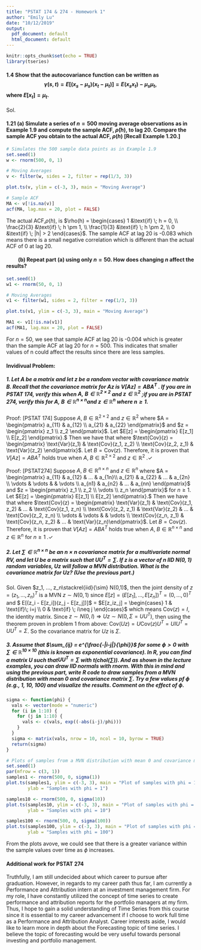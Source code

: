 ```yaml
---
title: "PSTAT 174 & 274 - Homework 1"
author: "Emily Lu"
date: "10/12/2019"
output:
  pdf_document: default
  html_document: default
---
```


```r
knitr::opts_chunk$set(echo = TRUE)
library(tseries)
```

#### 1.4 Show that the autocovariance function can be written as $$\gamma(s, t) = E[(x_s - \mu_s)(x_t - \mu_t)] = E(x_sx_t) - \mu_s\mu_t,$$ where $E[x_t] = \mu_t.$

Sol. \begin{eqnarray} \gamma (s, t) &=& cov(x_s, x_t) \\ &=& E[(x_s - \mu_s)(x_t - \mu_t)] \\ &=& E[x_s x_t -x_s \mu_t - x_t \mu_s + \mu_s \mu_t] \\ &=& E[x_sx_t] - \mu_tE[x_s] - \mu_sE[x_t] + \mu_s \mu_t \\ &=& E[x_sx_t] - \mu_s\mu_t - \mu_s\mu_t + \mu_s\mu_t \\ &=& E[x_sx_t] - \mu_s\mu_t \; \checkmark \end{eqnarray}


#### 1.21 (a) Simulate a series of $n = 500$ moving average observations as in Example 1.9 and compute the sample ACF, $\hat{\rho}(h)$, to lag 20. Compare the sample ACF you obtain to the actual ACF, $\rho(h)$ [Recall Example 1.20.]

```r
# Simulates the 500 sample data points as in Example 1.9
set.seed(1)
w <- rnorm(500, 0, 1)

# Moving Averages 
v <- filter(w, sides = 2, filter = rep(1/3, 3)) 

plot.ts(v, ylim = c(-3, 3), main = "Moving Average")
```
```r
# Sample ACF
MA <- v[!is.na(v)]
acf(MA, lag.max = 20, plot = FALSE)
```
The actual ACF,$\rho(h)$, is $\rho(h) = \begin{cases} 1  &\text{if} \; h = 0, \\ \frac{2}{3} &\text{if} \; h \pm 1, \\ \frac{1}{3} &\text{if} \; h \pm 2, \\ 0 &\text{if} \; |h| > 2  \end{cases}$. The sample ACF at lag 20 is -0.083 which means there is a small negative correlation which is different than the actual ACF of 0 at lag 20. 

#### $\;\;\;\;\;\;\;\;\;$(b) Repeat part (a) using only $n = 50$. How does changing $n$ affect the results?
```r
set.seed(1)
w1 <- rnorm(50, 0, 1)

# Moving Averages 
v1 <- filter(w1, sides = 2, filter = rep(1/3, 3)) 

plot.ts(v1, ylim = c(-3, 3), main = "Moving Average")
```
```r
MA1 <- v1[!is.na(v1)]
acf(MA1, lag.max = 20, plot = FALSE)
```

For $n = 50$, we see that sample ACF at lag 20 is -0.004 which is greater than the sample ACF at lag 20 for $n = 500$. This indicates that smaller values of n could affect the results since there are less samples. 

#### Invidivual Problem: 

##### 1. Let $A$ be a matrix and let $z$ be a random vector with covariance matrix $B$. Recall that the covariance matrix for $Az$ is $V[Az] = ABA^T$ . If you are in PSTAT 174, verify this when $A,\; B\in \mathbb{R}^{2 \times 2}$ and $z\in\mathbb{R}^2$ ;if you are in PSTAT 274, verify this for $A,\; B\in \mathbb{R}^{n \times n}$and $z\in\mathbb{R}^n$ where $n\geq1$.

Proof: [PSTAT 174] Suppose $A,\; B\in \mathbb{R}^{2 \times 2}$ and $z\in\mathbb{R}^2$ where $A = \begin{pmatrix} a_{11} & a_{12} \\ a_{21} & a_{22} \end{pmatrix}$ and $z = \begin{pmatrix} z_1 \\ z_2 \end{pmatrix}$. Let $E[z] = \begin{pmatrix} E[z_1] \\ E[z_2] \end{pmatrix}.$ Then we have that 
\begin{eqnarray} V[Az] &=& E[(Az - E[Az])(Az - E[Az])^T] \\ &=& E[(Az - AE[z])(Az - AE[z])^T] \\ &=& E[A(z - E[z])(z - E[z])^TA^T] \\ &=& AE[(z-E[z])(z-E[z])^T]A^T \\ &=& A\text{Cov}(z)A^T \end{eqnarray} 
where $\text{Cov}(z) = \begin{pmatrix} \text{Var}(z_1) & \text{Cov}(z_1, z_2) \\ \text{Cov}(z_2, z_1) & \text{Var}(z_2) \end{pmatrix}$. Let $B = \text{Cov}(z)$. Therefore, it is proven that $V[Az] = ABA^T$ holds true when $A,\; B\in \mathbb{R}^{2 \times 2}$ and $z\in\mathbb{R}^2 \; .\checkmark$ 

Proof: [PSTAT274] Suppose $A,\; B\in \mathbb{R}^{n \times n}$ and $z\in\mathbb{R}^n$ where $A = \begin{pmatrix} a_{11} & a_{12} & ... & a_{1n}\\ a_{21} & a_{22} & ... & a_{2n} \\ \vdots & \vdots & & \vdots \\ a_{n1} & a_{n2} & ... & a_{nn} \end{pmatrix}$ and $z = \begin{pmatrix} z_1 \\ z_2 \\ \vdots \\ z_n \end{pmatrix}$ for $n\geq1$. Let $E[z] = \begin{pmatrix} E[z_1] \\ E[z_2] \end{pmatrix}.$ Then we have that 
\begin{eqnarray} V[Az] &=& E[(Az - E[Az])(Az - E[Az])^T] \\ &=& E[(Az - AE[z])(Az - AE[z])^T] \\ &=& E[A(z - E[z])(z - E[z])^T A^T] \\ &=& AE[(z-E[z])(z-E[z])^T]A^T \\ &=& A\text{Cov}(z)A^T \end{eqnarray}
where $\text{Cov}(z) = \begin{pmatrix} \text{Var}(z_1) & \text{Cov}(z_1, z_2) & ... & \text{Cov}(z_1, z_n) \\ \text{Cov}(z_2, z_1) & \text{Var}(z_2) & ... & \text{Cov}(z_2, z_n) \\ \vdots & \vdots & & \vdots \\ \text{Cov}(z_n, z_1) & \text{Cov}(z_n, z_2) & ... & \text{Var}(z_n)\end{pmatrix}$. Let $B = \text{Cov}(z)$. Therefore, it is proven that $V[Az] = ABA^T$ holds true when $A,\; B\in \mathbb{R}^{n \times n}$ and $z\in\mathbb{R}^n$ for $n\geq1 \; . \checkmark$ 

##### 2. Let $\sum \in \mathbb{R}^{n \times n}$ be an $n \times n$ covariance matrix for a multivariate normal RV, and let U be a matrix such that $UU^T = \sum$. If $z$ is a vector of $n$ IID $N(0,1)$ random variables, $Uz$ will follow a MVN distribution. What is the covariance matrix for $Uz$? (Use the previous part.)

Sol. Given $z_1, ..., z_n\stackrel{iid}{\sim} N(0,1)$, then the joint density of $z = (z_1, ..., z_n)^T$ is a MVN $z\sim N(0,1)$ since $E[z] = (E[z_1], ... , E[z_n])^T = (0, ..., 0)^T$ and $ E[(z_i - E[z_i])(z_j - E[z_j])]$ = $E[z_iz_j] = \begin{cases} 1 & \text{if}\; i=j \\ 0 & \text{if} \; i\neq j \end{cases}$ which means $\text{Cov}(z) = I$, the identity matrix. Since $z{\sim} N(0,I) \Longrightarrow Uz \sim N(0, \Sigma = UU^T)$, then using the theorem proven in problem 1 from above: $\text{Cov}(Uz) = U\text{Cov}(z)U^T = UIU^T = UU^T = \Sigma$. So the covariance matrix for $Uz$ is $\Sigma$. 

##### 3. Assume that $\sum_{ij} = e^{\frac{-|i-j|}{\phi}}$ for some $\phi > 0$ with $\sum \in \mathbb{R}^{10 \times 10}$ (this is known as exponential covariance). In R, you can find a matrix $U$ such that$UU^T = \sum$ with $\text{t}(\text{chol} (\sum))$. And as shown in the lecture examples, you can draw IID normals with $\text{rnorm}$. With this in mind and using the previous part, write R code to draw samples from a MVN distribution with mean 0 and covariance matrix $\sum$. Try a few values pf $\phi$ (e.g., 1, 10, 100) and visualize the results. Comment on the effect of $\phi$. 

```r
sigma <- function(phi) {
  vals <- vector(mode = "numeric")
  for (i in 1:10) {
    for (j in 1:10) {
      vals <- c(vals, exp((-abs(i-j)/phi)))
    }
  }
  sigma <- matrix(vals, nrow = 10, ncol = 10, byrow = TRUE)
  return(sigma) 
}

# Plots of samples from a MVN distribution with mean 0 and covariance matrix "sigma"
set.seed(1)
par(mfrow = c(3, 1))
samples1 <- rnorm(500, 0, sigma(1))
plot.ts(samples1, ylim = c(-3, 3), main = "Plot of samples with phi = 1", 
        ylab = "Samples with phi = 1")

samples10 <- rnorm(500, 0, sigma(10))
plot.ts(samples10, ylim = c(-3, 3), main = "Plot of samples with phi = 10", 
        ylab = "Samples with phi = 10")

samples100 <- rnorm(500, 0, sigma(100))
plot.ts(samples100, ylim = c(-3, 3), main = "Plot of samples with phi = 100", 
        ylab = "Samples with phi = 100")
```

From the plots avove, we could see that there is a greater variance within the sample values over time as $\phi$ increases. 

#### Additional work for PSTAT 274
Truthfully, I am still undecided about which career to pursue after graduation. However, in regards to my career path thus far, I am currently a Performance and Attribution intern at an investment management firm. For my role, I have constantly utilized the concept of time series to create performance and attribution reports for the portfolio managers at my firm. Thus, I hope to gain a solid understanding of Time Series from this course since it is essential to my career advancement if I choose to work full time as a Performance and Attribution Analyst. Career interests aside, I would like to learn more in depth about the Forecasting topic of time series. I believe the topic of forecasting would be very useful towards personal investing and portfolio management.  